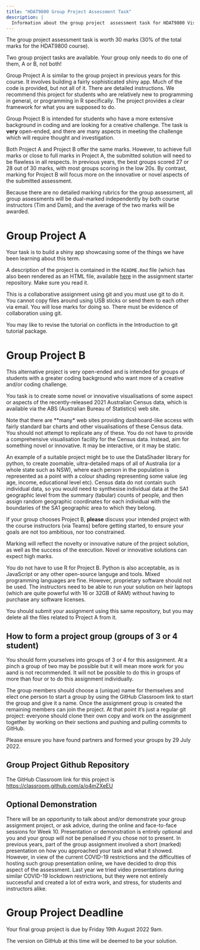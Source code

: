 ```yaml
---
title: "HDAT9800 Group Project Assessment Task"
description: |
  Information about the group project  assessment task for HDAT9800 Visualisation & Communication of Health Data
---
```


The group project assessment task is worth 30 marks (30% of the total marks for the HDAT9800 course).

Two group project tasks are available. Your group only needs to do one of them, A or B, not both!

Group Project A is similar to the group project in previous years for this course. It involves building a fairly sophisticated shiny app. Much of the code is provided, but not all of it. There are detailed instructions. We recommend this project for students who are relatively new to programming in general, or programming in R specifically. The project provides a clear framework for what you are supposed to do.

Group Project B is intended for students who have a more extensive background in coding and are looking for a creative challenge. The task is **very** open-ended, and there are many aspects in meeting the challenge which will require thought and investigation.

Both Project A and Project B offer the same marks. However, to achieve full marks or close to full marks in Project A, the submitted solution will need to be flawless in all respects. In previous years, the best groups scored 27 or 28 out of 30 marks, with most groups scoring in the low 20s. By contrast, marking for Project B will focus more on the innovative or novel aspects of the submitted assessment.

Because there are no detailed marking rubrics for the group assessment, all group assessments will be dual-marked independently by both course instructors (Tim and Dami), and the average of the two marks will be awarded. 

# Group Project A 

Your task is to build a shiny app showcasing some of the things we have been learning about this term.

A description of the project is contained in the `README.Rmd` file (which has also been rendered as an HTML file, available [here](assets/group_project_README.html) in the assignment starter repository. Make sure you read it.

This is a collaborative assignment using git and you must use git to do it. You cannot copy files around using USB sticks or send them to each other via email. You will lose marks for doing so. There must be evidence of collaboration using git.

You may like to revise the tutorial on conflicts in the Introduction to git tutorial package.

# Group Project B

This alternative project is very open-ended and is intended for groups of students with a greater coding background who want more of a creative and/or coding challenge.

You task is to create some novel or innovative visualisations of some aspect or aspects of the recently-released 2021 Australian Census data, which is available via the ABS (Australian Bureau of Statistics) web site.

Note that there are **many* web sites providing dashboard-like access with fairly standard bar charts and other visualisations of these Census data. You should not attempt to replicate any of these. You do not have to provide a comprehensive visualisation facility for the Census data. Instead, aim for something novel  or innovative. It may be interactive, or it may be static.

An example of a suitable project might be to use the DataShader library for python, to create zoomable, ultra-detailed maps of all of Australia (or a whole state such as NSW), where each person in the population is represented as a point with a colour shading representing some value (eg age, income, educational level etc). Census data do not contain such individual data, so you would need to synthesise individual data at the SA1 geographic level from the summary (tabular) counts of people, and then assign random geographic coordinates for each individual with the boundaries of the SA1 geographic area to which they belong.

If your group chooses Project B, **please** discuss your intended project with the course instructors (via Teams) before getting started, to ensure your goals are not too ambitious, nor too constrained.

Marking will reflect the novelty or innovative nature of the project solution, as well as the success of the execution. Novel or innovative solutions can expect high marks.

You do not have to use R for Project B. Python is also acceptable, as is JavaScript or any other open-source languge and tools. Mixed programming languages are fine. However, proprietary software should not be used. The instructors need to be able to run your solution on heir laptops (which are quite powerful with 16 or 32GB of RAM) without having to purchase any software licenses.

You should submit your assignment using this same repository, but you may delete all the files related to Project A from it.

## How to form a project group (groups of 3 or 4 student)

You should form yourselves into groups of 3 or 4 for this assignment. At a pinch a group of two may be possible but it will mean more work for you aand is not recommended. It will not be possible to do this in groups of more than four or to do this assignment individually.

The group members should choose a (unique) name for themselves and elect one person to start a group by using the GitHub Classroom link to start the group and give it a name. Once the assignment group is created the remaining members can join the project. At that point it’s just a regular git project: everyone should clone their own copy and work on the assignment together by working on their sections and pushing and pulling commits to GitHub.

Please ensure you have found partners and formed your groups by 29 July 2022. 

## Group Project Github Repository 

The GitHub Classroom link for this project is [https://classroom.github.com/a/o4mZXeEU](https://classroom.github.com/a/o4mZXeEU)

## Optional Demonstration 

There will be an opportunity to talk about and/or demonstrate your group assignment project, or ask advice, during the online and face-to-face sessions for Week 10. Presentation or demonstration is entirely optional and you and your group will not be penalised if you chose not to present. 
In previous years, part of the group assignment involved a short (marked) presentation on how you approached your task and what it showed. However, in view of the current COVID-19 restrictions and the difficulties of hosting such group presentation online, we have decided to drop this aspect of the assessment. Last year we tried video presentations during similar COVID-19 lockdown restrictions, but they were not entirely successful and created a lot of extra work, and stress, for students and instructors alike.

# Group Project Deadline 

Your final group project is due by Friday 19th August 2022 9am. 

The version on GitHub at this time will be deemed to be your solution.




